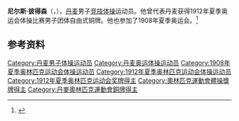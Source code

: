 {{NoteTA|G1=Sports}}
{{Otheruses|other=名为尼尔斯·彼得森的其他人物|尼尔斯·彼得森}}

'''尼尔斯·彼得森'''（{{lang-da|Niels Petersen}}，{{bd|1885年|7月12日|1961年|4月29日}}），[[丹麦|丹麦]]男子[[竞技体操|竞技体操]]运动员。他曾代表丹麦获得1912年夏季奥运会体操比赛男子团体自由式铜牌。他也参加了1908年夏季奥运会。<ref>{{Cite web|title=Niels PETERSEN|url=https://www.olympic.org/niels-petersen|accessdate=2021-03-29|work=International Olympic Committee|archive-date=2016-10-07|archive-url=https://web.archive.org/web/20161007144156/https://www.olympic.org/niels-petersen|dead-url=no}}</ref>

== 参考资料 ==
{{reflist}}

{{Authority control}}
{{DEFAULTSORT:Petersen, Niels}}
[[Category:丹麦男子体操运动员|Category:丹麦男子体操运动员]]
[[Category:丹麦奥运体操运动员|Category:丹麦奥运体操运动员]]
[[Category:1908年夏季奥林匹克运动会体操运动员|Category:1908年夏季奥林匹克运动会体操运动员]]
[[Category:1912年夏季奥林匹克运动会体操运动员|Category:1912年夏季奥林匹克运动会体操运动员]]
[[Category:1912年夏季奥林匹克运动会奖牌得主|Category:1912年夏季奥林匹克运动会奖牌得主]]
[[Category:奧林匹克運動會體操獎牌得主|Category:奧林匹克運動會體操獎牌得主]]
[[Category:丹麥奧林匹克運動會銅牌得主|Category:丹麥奧林匹克運動會銅牌得主]]